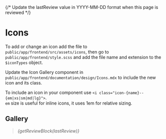 
{/* Update the lastReview value in YYYY-MM-DD format when this page is reviewed */}

<Meta title="Design/Icons" />

# Icons

To add or change an icon add the file to `public/app/frontend/src/assets/icons`, then go to `public/app/frontend/style.scss` and add the file name and extension to the `$iconTypes` object.

Update the Icon Gallery component in `public/app/frontend/documentation/design/Icons.mdx` to include the new icon and its class.

To include an icon in your component use `<i class="icon-{name}--{em|xs|sm|md|lg}">`.  
`em` size is useful for inline icons, it uses 1em for relative sizing.

## Gallery

<IconGallery>
    <IconItem name="icon-doc--sm">
        <i class="icon-doc--sm" />
    </IconItem>
    <IconItem name="icon-docx--sm">
        <i class="icon-docx--sm" />
    </IconItem>
    <IconItem name="icon-pdf--sm">
        <i class="icon-pdf--sm" />
    </IconItem>
    <IconItem name="icon-ppt--sm">
        <i class="icon-ppt--sm" />
    </IconItem>
    <IconItem name="icon-winzip--sm">
        <i class="icon-winzip--sm" />
    </IconItem>
    <IconItem name="icon-xls--sm">
        <i class="icon-xls--sm" />
    </IconItem>
    <IconItem name="icon-xlsx--sm">
        <i class="icon-xlsx--sm" />
    </IconItem>
    <IconItem name="icon-zip--sm">
        <i class="icon-zip--sm" />
    </IconItem>
</IconGallery>

> {getReviewBlock(lastReview)}
